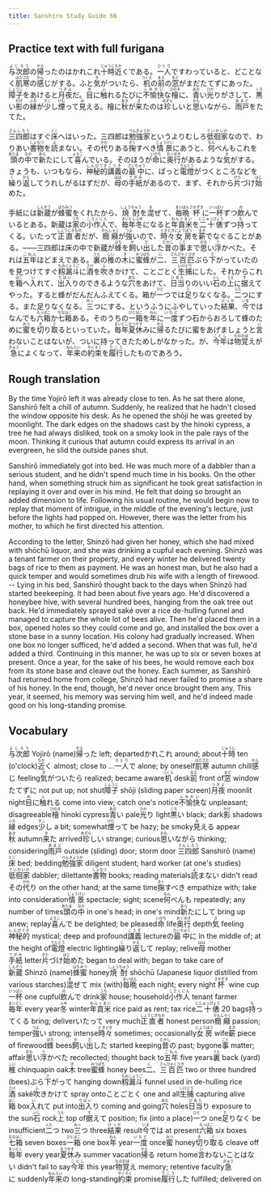 ```yaml
---
title: Sanshiro Study Guide 66
---
```


## Practice text with full furigana

<p>
<ruby><rb>与次郎</rb><rt>よじろう</rt></ruby>の<ruby><rb>帰</rb><rt>かえ</rt></ruby>ったのはかれこれ<ruby><rb>十時</rb><rt>じゅうじ</rt></ruby><ruby><rb>近</rb><rt>ちか</rt></ruby>くである。<ruby><rb>一人</rb><rt>ひとり</rt></ruby>ですわっていると、どことなく<ruby><rb>肌寒</rb><rt>はださむ</rt></ruby>の<ruby><rb>感</rb><rt>かん</rt></ruby>じがする。ふと<ruby><rb>気</rb><rt>き</rt></ruby>がついたら、<ruby><rb>机</rb><rt>つくえ</rt></ruby>の<ruby><rb>前</rb><rt>まえ</rt></ruby>の<ruby><rb>窓</rb><rt>まど</rt></ruby>がまだたてずにあった。<ruby><rb>障子</rb><rt>しょうじ</rt></ruby>をあけると<ruby><rb>月夜</rb><rt>つきよ</rt></ruby>だ。<ruby><rb>目</rb><rt>め</rt></ruby>に<ruby><rb>触</rb><rt>ふ</rt></ruby>れるたびに<ruby><rb>不愉快</rb><rt>ふゆかい</rt></ruby>な<ruby><rb>檜</rb><rt>ひのき</rt></ruby>に、<ruby><rb>青</rb><rt>あお</rt></ruby>い<ruby><rb>光</rb><rt>ひか</rt></ruby>りがさして、<ruby><rb>黒</rb><rt>くろ</rt></ruby>い<ruby><rb>影</rb><rt>かげ</rt></ruby>の<ruby><rb>縁</rb><rt>ふち</rt></ruby>が<ruby><rb>少</rb><rt>すこ</rt></ruby>し<ruby><rb>煙</rb><rt>けむ</rt></ruby>って<ruby><rb>見</rb><rt>み</rt></ruby>える。檜に<ruby><rb>秋</rb><rt>あき</rt></ruby>が<ruby><rb>来</rb><rt>き</rt></ruby>たのは<ruby><rb>珍</rb><rt>めずら</rt></ruby>しいと<ruby><rb>思</rb><rt>おも</rt></ruby>いながら、<ruby><rb>雨戸</rb><rt>あまど</rt></ruby>をたてた。
</p>

<p>
<ruby><rb>三四郎</rb><rt>さんしろう</rt></ruby>はすぐ<ruby><rb>床</rb><rt>とこ</rt></ruby>へはいった。三四郎は<ruby><rb>勉強家</rb><rt>べんきょうか</rt></ruby>というよりむしろ<ruby><rb>彽徊家</rb><rt>ていかいか</rt></ruby>なので、わりあい<ruby><rb>書物</rb><rt>しょもつ</rt></ruby>を<ruby><rb>読</rb><rt>よ</rt></ruby>まない。その<ruby><rb>代</rb><rt>かわ</rt></ruby>りある<ruby><rb>掬</rb><rt>きく</rt></ruby>すべき<ruby><rb>情景</rb><rt>じょうけい</rt></ruby>にあうと、<ruby><rb>何</rb><rt>なん</rt></ruby>べんもこれを<ruby><rb>頭</rb><rt>あたま</rt></ruby>の<ruby><rb>中</rb><rt>なか</rt></ruby>で<ruby><rb>新</rb><rt>あら</rt></ruby>たにして<ruby><rb>喜</rb><rt>よろこ</rt></ruby>んでいる。そのほうが<ruby><rb>命</rb><rt>いのち</rt></ruby>に<ruby><rb>奥行</rb><rt>おくゆき</rt></ruby>があるような<ruby><rb>気</rb><rt>き</rt></ruby>がする。きょうも、いつもなら、<ruby><rb>神秘的</rb><rt>しんぴてき</rt></ruby><ruby><rb>講義</rb><rt>こうぎ</rt></ruby>の<ruby><rb>最中</rb><rt>さいちゅう</rt></ruby>に、ぱっと<ruby><rb>電燈</rb><rt>でんとう</rt></ruby>がつくところなどを<ruby><rb>繰</rb><rt>く</rt></ruby>り<ruby><rb>返</rb><rt>かえ</rt></ruby>してうれしがるはずだが、<ruby><rb>母</rb><rt>はは</rt></ruby>の<ruby><rb>手紙</rb><rt>てがみ</rt></ruby>があるので、まず、それから<ruby><rb>片</rb><rt>かた</rt></ruby>づけ<ruby><rb>始</rb><rt>はじ</rt></ruby>めた。
</p>

<p>
手紙には<ruby><rb>新蔵</rb><rt>しんぞう</rt></ruby>が<ruby><rb>蜂蜜</rb><rt>はちみつ</rt></ruby>をくれたから、<ruby><rb>焼酎</rb><rt>しょうちゅう</rt></ruby>を<ruby><rb>混</rb><rt>ま</rt></ruby>ぜて、<ruby><rb>毎晩</rb><rt>まいばん</rt></ruby><ruby><rb>杯</rb><rt>さかずき</rt></ruby>に<ruby><rb>一杯</rb><rt>いっぱい</rt></ruby>ずつ<ruby><rb>飲</rb><rt>の</rt></ruby>んでいるとある。新蔵は<ruby><rb>家</rb><rt>うち</rt></ruby>の<ruby><rb>小作人</rb><rt>こさくにん</rt></ruby>で、<ruby><rb>毎年</rb><rt>まいとし</rt></ruby><ruby><rb>冬</rb><rt>ふゆ</rt></ruby>になると<ruby><rb>年貢米</rb><rt>ねんぐまい</rt></ruby>を<ruby><rb>二十俵</rb><rt>にじゅっぴょう</rt></ruby>ずつ<ruby><rb>持</rb><rt>も</rt></ruby>ってくる。いたって<ruby><rb>正直者</rb><rt>しょうじきもの</rt></ruby>だが、<ruby><rb>癇癪</rb><rt>かんしゃく</rt></ruby>が<ruby><rb>強</rb><rt>つよ</rt></ruby>いので、<ruby><rb>時々</rb><rt>ときどき</rt></ruby><ruby><rb>女房</rb><rt>にょうぼう</rt></ruby>を<ruby><rb>薪</rb><rt>まき</rt></ruby>でなぐることがある。――三四郎は床の中で新蔵が<ruby><rb>蜂</rb><rt>はち</rt></ruby>を<ruby><rb>飼</rb><rt>か</rt></ruby>い<ruby><rb>出</rb><rt>だ</rt></ruby>した<ruby><rb>昔</rb><rt>むかし</rt></ruby>の<ruby><rb>事</rb><rt>こと</rt></ruby>まで<ruby><rb>思</rb><rt>おも</rt></ruby>い<ruby><rb>浮</rb><rt>う</rt></ruby>かべた。それは<ruby><rb>五年</rb><rt>ごねん</rt></ruby>ほどまえである。<ruby><rb>裏</rb><rt>うら</rt></ruby>の<ruby><rb>椎</rb><rt>しい</rt></ruby>の<ruby><rb>木</rb><rt>き</rt></ruby>に<ruby><rb>蜜蜂</rb><rt>みつばち</rt></ruby>が<ruby><rb>二</rb><rt>に</rt></ruby>、<ruby><rb>三百匹</rb><rt>さんびゃくひき</rt></ruby>ぶら<ruby><rb>下</rb><rt>さ</rt></ruby>がっていたのを見つけてすぐ<ruby><rb>籾漏斗</rb><rt>もみじょうご</rt></ruby>に<ruby><rb>酒</rb><rt>さけ</rt></ruby>を<ruby><rb>吹</rb><rt>ふ</rt></ruby>きかけて、ことごとく<ruby><rb>生捕</rb><rt>いけどり</rt></ruby>にした。それからこれを<ruby><rb>箱</rb><rt>はこ</rt></ruby>へ<ruby><rb>入</rb><rt>い</rt></ruby>れて、<ruby><rb>出入</rb><rt>ではい</rt></ruby>りのできるような<ruby><rb>穴</rb><rt>あな</rt></ruby>をあけて、<ruby><rb>日当</rb><rt>ひあた</rt></ruby>りのいい<ruby><rb>石</rb><rt>いし</rt></ruby>の<ruby><rb>上</rb><rt>うえ</rt></ruby>に<ruby><rb>据</rb><rt>す</rt></ruby>えてやった。すると蜂がだんだんふえてくる。箱が<ruby><rb>一</rb><rt>ひと</rt></ruby>つでは<ruby><rb>足</rb><rt>た</rt></ruby>りなくなる。<ruby><rb>二</rb><rt>ふた</rt></ruby>つにする。また足りなくなる。<ruby><rb>三</rb><rt>みっ</rt></ruby>つにする。というふうにふやしていった<ruby><rb>結果</rb><rt>けっか</rt></ruby>、<ruby><rb>今</rb><rt>いま</rt></ruby>ではなんでも<ruby><rb>六箱</rb><rt>ろっぱこ</rt></ruby>か<ruby><rb>七箱</rb><rt>ななはこ</rt></ruby>ある。そのうちの<ruby><rb>一箱</rb><rt>ひとはこ</rt></ruby>を<ruby><rb>年</rb><rt>ねん</rt></ruby>に<ruby><rb>一度</rb><rt>いちど</rt></ruby>ずつ石からおろして蜂のために<ruby><rb>蜜</rb><rt>みつ</rt></ruby>を<ruby><rb>切</rb><rt>き</rt></ruby>り<ruby><rb>取</rb><rt>と</rt></ruby>るといっていた。<ruby><rb>毎年</rb><rt>まいとし</rt></ruby><ruby><rb>夏休</rb><rt>なつやす</rt></ruby>みに<ruby><rb>帰</rb><rt>かえ</rt></ruby>るたびに蜜をあげましょうと<ruby><rb>言</rb><rt>い</rt></ruby>わないことはないが、ついに持ってきたためしがなかった。が、<ruby><rb>今年</rb><rt>ことし</rt></ruby>は<ruby><rb>物覚</rb><rt>ものおぼ</rt></ruby>えが<ruby><rb>急</rb><rt>きゅう</rt></ruby>によくなって、<ruby><rb>年来</rb><rt>ねんらい</rt></ruby>の<ruby><rb>約束</rb><rt>やくそく</rt></ruby>を<ruby><rb>履行</rb><rt>りこう</rt></ruby>したものであろう。
</p>


## Rough translation

By the time Yojirō left it was already close to ten. As he sat there alone, Sanshirō felt a chill of autumn. Suddenly, he realized that he hadn't closed the window opposite his desk. As he opened the shōji he was greeted by moonlight. The dark edges on the shadows cast by the hinoki cypress, a tree he had always disliked, took on a smoky look in the pale rays of the moon. Thinking it curious that autumn could express its arrival in an evergreen, he slid the outside panes shut.

Sanshirō immediately got into bed. He was much more of a dabbler than a serious student, and he didn't spend much time in his books. On the other hand, when something struck him as significant he took great satisfaction in replaying it over and over in his mind. He felt that doing so brought an added dimension to life. Following his usual routine, he would begin now to replay that moment of intrigue, in the middle of the evening's lecture, just before the lights had popped on. However, there was the letter from his mother, to which he first directed his attention.

According to the letter, Shinzō had given her honey, which she had mixed with shōchū liquor, and she was drinking a cupful each evening. Shinzō was a tenant farmer on their property, and every winter he delivered twenty bags of rice to them as payment. He was an honest man, but he also had a quick temper and would sometimes drub his wife with a length of firewood. -- Lying in his bed, Sanshirō thought back to the days when Shinzō had started beekeeping. It had been about five years ago. He'd discovered a honeybee hive, with several hundred bees, hanging from the oak tree out back. He'd immediately sprayed saké over a rice de-hulling funnel and managed to capture the whole lot of bees alive. Then he'd placed them in a box, opened holes so they could come and go, and installed the box over a stone base in a sunny location. His colony had gradually increased. When one box no longer sufficed, he'd added a second. When that was full, he'd added a third. Continuing in this manner, he was up to six or seven boxes at present. Once a year, for the sake of his bees, he would remove each box from its stone base and cleave out the honey. Each summer, as Sanshirō had returned home from college, Shinzō had never failed to promise a share of his honey. In the end, though, he'd never once brought them any. This year, it seemed, his memory was serving him well, and he'd indeed made good on his long-standing promise.               


## Vocabulary

<p>
<span class="vocabstudy"><ruby><rb>与次郎</rb><rt>よじろう</rt></ruby>&nbsp;Yojirō (name)</span><span class="vocabstudy"><ruby><rb>帰</rb><rt>かえ</rt></ruby>った&nbsp;left; departed</span><span class="vocabstudy">かれこれ&nbsp;around; about</span><span class="vocabstudy"><ruby><rb>十時</rb><rt>じゅうじ</rt></ruby>&nbsp;ten (o'clock)</span><span class="vocabstudy"><ruby><rb>近</rb><rt>ちか</rt></ruby>く&nbsp;almost; close to ...</span><span class="vocabstudy"><ruby><rb>一人</rb><rt>ひとり</rt></ruby>で&nbsp;alone; by oneself</span><span class="vocabstudy"><ruby><rb>肌寒</rb><rt>はださむ</rt></ruby>&nbsp;autumn chill</span><span class="vocabstudy"><ruby><rb>感</rb><rt>かん</rt></ruby>じ&nbsp;feeling</span><span class="vocabstudy"><ruby><rb>気</rb><rt>き</rt></ruby>がついたら&nbsp;realized; became aware</span><span class="vocabstudy"><ruby><rb>机</rb><rt>つくえ</rt></ruby>&nbsp;desk</span><span class="vocabstudy"><ruby><rb>前</rb><rt>まえ</rt></ruby>&nbsp;front of</span><span class="vocabstudy"><ruby><rb>窓</rb><rt>まど</rt></ruby>&nbsp;window</span><span class="vocabstudy">たてずに&nbsp;not put up; not shut</span><span class="vocabstudy"><ruby><rb>障子</rb><rt>しょうじ</rt></ruby>&nbsp;shōji (sliding paper screen)</span><span class="vocabstudy"><ruby><rb>月夜</rb><rt>つきよ</rt></ruby>&nbsp;moonlit night</span><span class="vocabstudy"><ruby><rb>目</rb><rt>め</rt></ruby>に<ruby><rb>触</rb><rt>ふ</rt></ruby>れる&nbsp;come into view; catch one's notice</span><span class="vocabstudy"><ruby><rb>不愉快</rb><rt>ふゆかい</rt></ruby>な&nbsp;unpleasant; disagreeable</span><span class="vocabstudy"><ruby><rb>檜</rb><rt>ひのき</rt></ruby>&nbsp;hinoki cypress</span><span class="vocabstudy"><ruby><rb>青</rb><rt>あお</rt></ruby>い&nbsp;pale</span><span class="vocabstudy"><ruby><rb>光</rb><rt>ひか</rt></ruby>り&nbsp;light</span><span class="vocabstudy"><ruby><rb>黒</rb><rt>くろ</rt></ruby>い&nbsp;black; dark</span><span class="vocabstudy"><ruby><rb>影</rb><rt>かげ</rt></ruby>&nbsp;shadows</span><span class="vocabstudy"><ruby><rb>縁</rb><rt>ふち</rt></ruby>&nbsp;edges</span><span class="vocabstudy"><ruby><rb>少</rb><rt>すこ</rt></ruby>し&nbsp;a bit; somewhat</span><span class="vocabstudy"><ruby><rb>煙</rb><rt>けむ</rt></ruby>って&nbsp;be hazy; be smoky</span><span class="vocabstudy"><ruby><rb>見</rb><rt>み</rt></ruby>える&nbsp;appear</span><span class="vocabstudy"><ruby><rb>秋</rb><rt>あき</rt></ruby>&nbsp;autumn</span><span class="vocabstudy"><ruby><rb>来</rb><rt>き</rt></ruby>た&nbsp;arrived</span><span class="vocabstudy"><ruby><rb>珍</rb><rt>めずら</rt></ruby>しい&nbsp;strange; curious</span><span class="vocabstudy"><ruby><rb>思</rb><rt>おも</rt></ruby>いながら&nbsp;thinking; considering</span><span class="vocabstudy"><ruby><rb>雨戸</rb><rt>あまど</rt></ruby>&nbsp;outside (sliding) door; storm door</span>
<span class="vocabstudy"><ruby><rb>三四郎</rb><rt>さんしろう</rt></ruby>&nbsp;Sanshirō (name)</span><span class="vocabstudy"><ruby><rb>床</rb><rt>とこ</rt></ruby>&nbsp;bed; bedding</span><span class="vocabstudy"><ruby><rb>勉強家</rb><rt>べんきょうか</rt></ruby>&nbsp;diligent student; hard worker (at one's studies)</span><span class="vocabstudy"><ruby><rb>彽徊家</rb><rt>ていかいか</rt></ruby>&nbsp;dabbler; dilettante</span><span class="vocabstudy"><ruby><rb>書物</rb><rt>しょもつ</rt></ruby>&nbsp;books; reading materials</span><span class="vocabstudy"><ruby><rb>読</rb><rt>よ</rt></ruby>まない&nbsp;didn't read</span><span class="vocabstudy">その<ruby><rb>代</rb><rt>かわ</rt></ruby>り&nbsp;on the other hand; at the same time</span><span class="vocabstudy"><ruby><rb>掬</rb><rt>きく</rt></ruby>すべき&nbsp;empathize with; take into consideration</span><span class="vocabstudy"><ruby><rb>情景</rb><rt>じょうけい</rt></ruby>&nbsp;spectacle; sight; scene</span><span class="vocabstudy"><ruby><rb>何</rb><rt>なん</rt></ruby>べんも&nbsp;repeatedly; any number of times</span><span class="vocabstudy"><ruby><rb>頭</rb><rt>あたま</rt></ruby>の<ruby><rb>中</rb><rt>なか</rt></ruby>&nbsp;in one's head; in one's mind</span><span class="vocabstudy"><ruby><rb>新</rb><rt>あら</rt></ruby>たにして&nbsp;bring up anew; replay</span><span class="vocabstudy"><ruby><rb>喜</rb><rt>よろこ</rt></ruby>んで&nbsp;be delighted; be pleased</span><span class="vocabstudy"><ruby><rb>命</rb><rt>いのち</rt></ruby>&nbsp;life</span><span class="vocabstudy"><ruby><rb>奥行</rb><rt>おくゆき</rt></ruby>&nbsp;depth</span><span class="vocabstudy"><ruby><rb>気</rb><rt>き</rt></ruby>&nbsp;feeling</span><span class="vocabstudy"><ruby><rb>神秘的</rb><rt>しんぴてき</rt></ruby>&nbsp;mystical; deep and profound</span><span class="vocabstudy"><ruby><rb>講義</rb><rt>こうぎ</rt></ruby>&nbsp;lecture</span><span class="vocabstudy">の<ruby><rb>最中</rb><rt>さいちゅう</rt></ruby>に&nbsp;in the middle of; at the height of</span><span class="vocabstudy"><ruby><rb>電燈</rb><rt>でんとう</rt></ruby>&nbsp;electric lighting</span><span class="vocabstudy"><ruby><rb>繰</rb><rt>く</rt></ruby>り<ruby><rb>返</rb><rt>かえ</rt></ruby>して&nbsp;replay; relive</span><span class="vocabstudy"><ruby><rb>母</rb><rt>はは</rt></ruby>&nbsp;mother</span><span class="vocabstudy"><ruby><rb>手紙</rb><rt>てがみ</rt></ruby>&nbsp;letter</span><span class="vocabstudy"><ruby><rb>片</rb><rt>かた</rt></ruby>づけ<ruby><rb>始</rb><rt>はじ</rt></ruby>めた&nbsp;began to deal with; began to take care of</span>
<span class="vocabstudy"><ruby><rb>新蔵</rb><rt>しんぞう</rt></ruby>&nbsp;Shinzō (name)</span><span class="vocabstudy"><ruby><rb>蜂蜜</rb><rt>はちみつ</rt></ruby>&nbsp;honey</span><span class="vocabstudy"><ruby><rb>焼酎</rb><rt>しょうちゅう</rt></ruby>&nbsp;shōchū (Japanese liquor distilled from various starches)</span><span class="vocabstudy"><ruby><rb>混</rb><rt>ま</rt></ruby>ぜて&nbsp;mix (with)</span><span class="vocabstudy"><ruby><rb>毎晩</rb><rt>まいばん</rt></ruby>&nbsp;each night; every night</span><span class="vocabstudy"><ruby><rb>杯</rb><rt>さかずき</rt></ruby>&nbsp;wine cup</span><span class="vocabstudy"><ruby><rb>一杯</rb><rt>いっぱい</rt></ruby>&nbsp;one cupful</span><span class="vocabstudy"><ruby><rb>飲</rb><rt>の</rt></ruby>んで&nbsp;drink</span><span class="vocabstudy"><ruby><rb>家</rb><rt>うち</rt></ruby>&nbsp;house; household</span><span class="vocabstudy"><ruby><rb>小作人</rb><rt>こさくにん</rt></ruby>&nbsp;tenant farmer</span><span class="vocabstudy"><ruby><rb>毎年</rb><rt>まいとし</rt></ruby>&nbsp;every year</span><span class="vocabstudy"><ruby><rb>冬</rb><rt>ふゆ</rt></ruby>&nbsp;winter</span><span class="vocabstudy"><ruby><rb>年貢米</rb><rt>ねんぐまい</rt></ruby>&nbsp;rice paid as rent; tax rice</span><span class="vocabstudy"><ruby><rb>二十俵</rb><rt>にじゅっぴょう</rt></ruby>&nbsp;20 bags</span><span class="vocabstudy"><ruby><rb>持</rb><rt>も</rt></ruby>ってくる&nbsp;bring; deliver</span><span class="vocabstudy">いたって&nbsp;very much</span><span class="vocabstudy"><ruby><rb>正直者</rb><rt>しょうじきもの</rt></ruby>&nbsp;honest person</span><span class="vocabstudy"><ruby><rb>癇癪</rb><rt>かんしゃく</rt></ruby>&nbsp;passion; temper</span><span class="vocabstudy"><ruby><rb>強</rb><rt>つよ</rt></ruby>い&nbsp;strong; intense</span><span class="vocabstudy"><ruby><rb>時々</rb><rt>ときどき</rt></ruby>&nbsp;sometimes; occasionally</span><span class="vocabstudy"><ruby><rb>女房</rb><rt>にょうぼう</rt></ruby>&nbsp;wife</span><span class="vocabstudy"><ruby><rb>薪</rb><rt>まき</rt></ruby>&nbsp;piece of firewood</span><span class="vocabstudy"><ruby><rb>蜂</rb><rt>はち</rt></ruby>&nbsp;bees</span><span class="vocabstudy"><ruby><rb>飼</rb><rt>か</rt></ruby>い<ruby><rb>出</rb><rt>だ</rt></ruby>した&nbsp;started keeping</span><span class="vocabstudy"><ruby><rb>昔</rb><rt>むかし</rt></ruby>の&nbsp;past; bygone</span><span class="vocabstudy"><ruby><rb>事</rb><rt>こと</rt></ruby>&nbsp;matter; affair</span><span class="vocabstudy"><ruby><rb>思</rb><rt>おも</rt></ruby>い<ruby><rb>浮</rb><rt>う</rt></ruby>かべた&nbsp;recollected; thought back to</span><span class="vocabstudy"><ruby><rb>五年</rb><rt>ごねん</rt></ruby>&nbsp;five years</span><span class="vocabstudy"><ruby><rb>裏</rb><rt>うら</rt></ruby>&nbsp;back (yard)</span><span class="vocabstudy"><ruby><rb>椎</rb><rt>しい</rt></ruby>&nbsp;chinquapin oak</span><span class="vocabstudy"><ruby><rb>木</rb><rt>き</rt></ruby>&nbsp;tree</span><span class="vocabstudy"><ruby><rb>蜜蜂</rb><rt>みつばち</rt></ruby>&nbsp;honey bees</span><span class="vocabstudy"><ruby><rb>二</rb><rt>に</rt></ruby>、<ruby><rb>三百匹</rb><rt>さんびゃくひき</rt></ruby>&nbsp;two or three hundred (bees)</span><span class="vocabstudy">ぶら<ruby><rb>下</rb><rt>さ</rt></ruby>がって&nbsp;hanging down</span><span class="vocabstudy"><ruby><rb>籾漏斗</rb><rt>もみじょうご</rt></ruby>&nbsp;funnel used in de-hulling rice</span><span class="vocabstudy"><ruby><rb>酒</rb><rt>さけ</rt></ruby>&nbsp;saké</span><span class="vocabstudy"><ruby><rb>吹</rb><rt>ふ</rt></ruby>きかけて&nbsp;spray onto</span><span class="vocabstudy">ことごとく&nbsp;one and all</span><span class="vocabstudy"><ruby><rb>生捕</rb><rt>いけどり</rt></ruby>&nbsp;capturing alive</span><span class="vocabstudy"><ruby><rb>箱</rb><rt>はこ</rt></ruby>&nbsp;box</span><span class="vocabstudy"><ruby><rb>入</rb><rt>い</rt></ruby>れて&nbsp;put into</span><span class="vocabstudy"><ruby><rb>出入</rb><rt>ではい</rt></ruby>り&nbsp;coming and going</span><span class="vocabstudy"><ruby><rb>穴</rb><rt>あな</rt></ruby>&nbsp;holes</span><span class="vocabstudy"><ruby><rb>日当</rb><rt>ひあた</rt></ruby>り&nbsp;exposure to the sun</span><span class="vocabstudy"><ruby><rb>石</rb><rt>いし</rt></ruby>&nbsp;rock</span><span class="vocabstudy"><ruby><rb>上</rb><rt>うえ</rt></ruby>&nbsp;top of</span><span class="vocabstudy"><ruby><rb>据</rb><rt>す</rt></ruby>えて&nbsp;position; fix (into a place)</span><span class="vocabstudy"><ruby><rb>一</rb><rt>ひと</rt></ruby>つ&nbsp;one</span><span class="vocabstudy"><ruby><rb>足</rb><rt>た</rt></ruby>りなく&nbsp;be insufficient</span><span class="vocabstudy"><ruby><rb>二</rb><rt>ふた</rt></ruby>つ&nbsp;two</span><span class="vocabstudy"><ruby><rb>三</rb><rt>みっ</rt></ruby>つ&nbsp;three</span><span class="vocabstudy"><ruby><rb>結果</rb><rt>けっか</rt></ruby>&nbsp;result</span><span class="vocabstudy"><ruby><rb>今</rb><rt>いま</rt></ruby>では&nbsp;at present</span><span class="vocabstudy"><ruby><rb>六箱</rb><rt>ろっぱこ</rt></ruby>&nbsp;six boxes</span><span class="vocabstudy"><ruby><rb>七箱</rb><rt>ななはこ</rt></ruby>&nbsp;seven boxes</span><span class="vocabstudy"><ruby><rb>一箱</rb><rt>ひとはこ</rt></ruby>&nbsp;one box</span><span class="vocabstudy"><ruby><rb>年</rb><rt>ねん</rt></ruby>&nbsp;year</span><span class="vocabstudy"><ruby><rb>一度</rb><rt>いちど</rt></ruby>&nbsp;once</span><span class="vocabstudy"><ruby><rb>蜜</rb><rt>みつ</rt></ruby>&nbsp;honey</span><span class="vocabstudy"><ruby><rb>切</rb><rt>き</rt></ruby>り<ruby><rb>取</rb><rt>と</rt></ruby>る&nbsp;cleave off</span><span class="vocabstudy"><ruby><rb>毎年</rb><rt>まいとし</rt></ruby>&nbsp;every year</span><span class="vocabstudy"><ruby><rb>夏休</rb><rt>なつやす</rt></ruby>み&nbsp;summer vacation</span><span class="vocabstudy"><ruby><rb>帰</rb><rt>かえ</rt></ruby>る&nbsp;return home</span><span class="vocabstudy"><ruby><rb>言</rb><rt>い</rt></ruby>わないことはない&nbsp;didn't fail to say</span><span class="vocabstudy"><ruby><rb>今年</rb><rt>ことし</rt></ruby>&nbsp;this year</span><span class="vocabstudy"><ruby><rb>物覚</rb><rt>ものおぼ</rt></ruby>え&nbsp;memory; retentive faculty</span><span class="vocabstudy"><ruby><rb>急</rb><rt>きゅう</rt></ruby>に&nbsp;suddenly</span><span class="vocabstudy"><ruby><rb>年来</rb><rt>ねんらい</rt></ruby>の&nbsp;long-standing</span><span class="vocabstudy"><ruby><rb>約束</rb><rt>やくそく</rt></ruby>&nbsp;promise</span><span class="vocabstudy"><ruby><rb>履行</rb><rt>りこう</rt></ruby>した&nbsp;fulfilled; delivered on</span>
</p>
